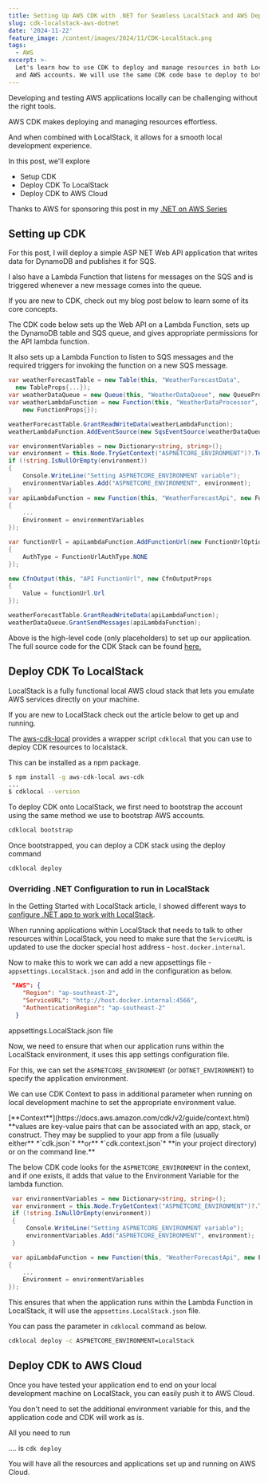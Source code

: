 ```yaml
---
title: Setting Up AWS CDK with .NET for Seamless LocalStack and AWS Deployments
slug: cdk-localstack-aws-dotnet
date: '2024-11-22'
feature_image: /content/images/2024/11/CDK-LocalStack.png
tags:
  - AWS
excerpt: >-
  Let's learn how to use CDK to deploy and manage resources in both LocalStack
  and AWS accounts. We will use the same CDK code base to deploy to both.
---
```

Developing and testing AWS applications locally can be challenging without the right tools.

AWS CDK makes deploying and managing resources effortless.

And when combined with LocalStack, it allows for a smooth local development experience.

<EmbedCard src="https://www.youtube.com/embed/ADf3kQqKuqY?feature=oembed" title="CDK: Deploy to LocalStack and AWS with single CDK code | AWS CDK Series" />

In this post, we'll explore

-   Setup CDK
-   Deploy CDK To LocalStack
-   Deploy CDK to AWS Cloud

Thanks to AWS for sponsoring this post in my [.NET on AWS Series](/blog/tag/aws/)

## Setting up CDK

For this post, I will deploy a simple ASP NET Web API application that writes data for DynamoDB and publishes it for SQS.

I also have a Lambda Function that listens for messages on the SQS and is triggered whenever a new message comes into the queue.

If you are new to CDK, check out my blog post below to learn some of its core concepts.

<BookmarkCard href="/blog/aws-cdk-dotnet/" title="AWS CDK For The .NET Developer" description="AWS CDK simplifies Cloud Infrastructure management. CDK lets you define AWS resources using first-class programming concepts. It translates your code into AWS CloudFormation templates, which can be used to provision AWS resources for your application. Let’s get started using .NET and C#." icon="/content/images/icon/logo-512x512-8.png" />

The CDK code below sets up the Web API on a Lambda Function, sets up the DynamoDB table and SQS queue, and gives appropriate permissions for the API lambda function.

It also sets up a Lambda Function to listen to SQS messages and the required triggers for invoking the function on a new SQS message.

```csharp
var weatherForecastTable = new Table(this, "WeatherForecastData", 
  new TableProps{...});
var weatherDataQueue = new Queue(this, "WeatherDataQueue", new QueueProps{...});
var weatherLambdaFunction = new Function(this, "WeatherDataProcessor", 
    new FunctionProps{});

weatherForecastTable.GrantReadWriteData(weatherLambdaFunction);
weatherLambdaFunction.AddEventSource(new SqsEventSource(weatherDataQueue));

var environmentVariables = new Dictionary<string, string>();
var environment = this.Node.TryGetContext("ASPNETCORE_ENVIRONMENT")?.ToString();
if (!string.IsNullOrEmpty(environment))
{
    Console.WriteLine("Setting ASPNETCORE_ENVIRONMENT variable");
    environmentVariables.Add("ASPNETCORE_ENVIRONMENT", environment);
}
var apiLambdaFunction = new Function(this, "WeatherForecastApi", new FunctionProps
{
    ...
    Environment = environmentVariables
});

var functionUrl = apiLambdaFunction.AddFunctionUrl(new FunctionUrlOptions
{
    AuthType = FunctionUrlAuthType.NONE
}); 

new CfnOutput(this, "API FunctionUrl", new CfnOutputProps
{
    Value = functionUrl.Url
});

weatherForecastTable.GrantReadWriteData(apiLambdaFunction);
weatherDataQueue.GrantSendMessages(apiLambdaFunction);
```

Above is the high-level code (only placeholders) to set up our application. The full source code for the CDK Stack can be found [here.](https://github.com/rahulpnath/aws-cdk-github-actions/blob/main/src/WeatherForecast.Cdk/WeatherForecastStack.cs)

## Deploy CDK To LocalStack

LocalStack is a fully functional local AWS cloud stack that lets you emulate AWS services directly on your machine.

If you are new to LocalStack check out the article below to get up and running.

<BookmarkCard href="/blog/aws-localstack-dotnet/" title="How to Use LocalStack for Seamless AWS Development in .NET" description="LocalStack is a fully functional local AWS cloud stack that lets you emulate AWS services directly on your machine. Let’s learn how to set up and run your .NET application locally on LocalStack." icon="/content/images/icon/logo-512x512-9.png" />

The [aws-cdk-local](https://github.com/localstack/aws-cdk-local) provides a wrapper script `cdklocal` that you can use to deploy CDK resources to localstack.

This can be installed as a npm package.

```bash
$ npm install -g aws-cdk-local aws-cdk
...
$ cdklocal --version
```

To deploy CDK onto LocalStack, we first need to bootstrap the account using the same method we use to bootstrap AWS accounts.

```bash
cdklocal bootstrap
```

Once bootstrapped, you can deploy a CDK stack using the deploy command

```bash
cdklocal deploy
```

### Overriding .NET Configuration to run in LocalStack

In the Getting Started with LocalStack article, I showed different ways to [configure .NET app to work with LocalStack](/blog/aws-localstack-dotnet/#configuring-net-app-to-connect-to-localstack).

When running applications within LocalStack that needs to talk to other resources within LocalStack, you need to make sure that the `ServiceURL` is updated to use the docker special host address - `host.docker.internal`.

Now to make this to work we can add a new appsettings file - `appsettings.LocalStack.json` and add in the configuration as below.

```json
 "AWS": {
    "Region": "ap-southeast-2",
    "ServiceURL": "http://host.docker.internal:4566",
    "AuthenticationRegion": "ap-southeast-2"
  }
```

appsettings.LocalStack.json file

Now, we need to ensure that when our application runs within the LocalStack environment, it uses this app settings configuration file.

For this, we can set the `ASPNETCORE_ENVIRONMENT` (or `DOTNET_ENVIRONMENT`) to specify the application environment.

<EmbedCard src="https://www.youtube.com/embed/UPgHRiLw4is?feature=oembed" title="ENVIRONMENTS in ASP NET Core |  Getting Started With ASP.NET Core Series" />

We can use CDK Context to pass in additional parameter when running on local development machine to set the appropriate environment value.

<Callout type="tip">
  [**Context**](https://docs.aws.amazon.com/cdk/v2/guide/context.html) **values are key-value pairs that can be associated with an app, stack, or construct. They may be supplied to your app from a file (usually either** *`cdk.json`* **or** *`cdk.context.json`* **in your project directory) or on the command line.**
</Callout>

The below CDK code looks for the `ASPNETCORE_ENVIRONMENT` in the context, and if one exists, it adds that value to the Environment Variable for the lambda function.

```csharp
 var environmentVariables = new Dictionary<string, string>();
 var environment = this.Node.TryGetContext("ASPNETCORE_ENVIRONMENT")?.ToString();
 if (!string.IsNullOrEmpty(environment))
 {
     Console.WriteLine("Setting ASPNETCORE_ENVIRONMENT variable");
     environmentVariables.Add("ASPNETCORE_ENVIRONMENT", environment);
 }

 var apiLambdaFunction = new Function(this, "WeatherForecastApi", new FunctionProps
{
    ...
    Environment = environmentVariables
});
```

This ensures that when the application runs within the Lambda Function in LocalStack, it will use the `appsettins.LocalStack.json` file.

You can pass the parameter in `cdklocal` command as below.

```bash
cdklocal deploy -c ASPNETCORE_ENVIRONMENT=LocalStack
```

## Deploy CDK to AWS Cloud

Once you have tested your application end to end on your local development machine on LocalStack, you can easily push it to AWS Cloud.

You don't need to set the additional environment variable for this, and the application code and CDK will work as is.

All you need to run

.... is `cdk deploy`

You will have all the resources and applications set up and running on AWS Cloud.
